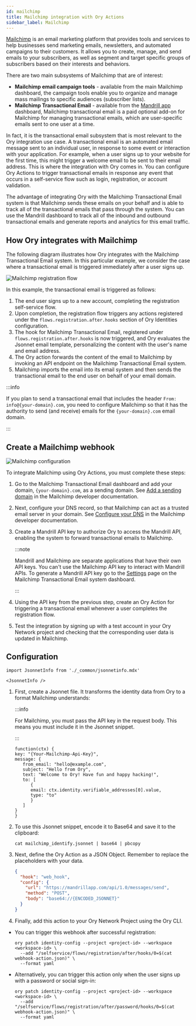 ```yaml
---
id: mailchimp
title: Mailchimp integration with Ory Actions
sidebar_label: Mailchimp
---
```


[Mailchimp](https://www.mailchimp.com/) is an email marketing platform that provides tools and services to help businesses send
marketing emails, newsletters, and automated campaigns to their customers. It allows you to create, manage, and send emails to
your subscribers, as well as segment and target specific groups of subscribers based on their interests and behaviors.

There are two main subsystems of Mailchimp that are of interest:

- **Mailchimp email campaign tools** - available from the main Mailchimp dashboard, the campaign tools enable you to organize and
  manage mass mailings to specific audiences (subscriber lists).
- **Mailchimp Transactional Email** - available from the [Mandrill app](https://mandrillapp.com/) dashboard, Mailchimp
  transactional email is a paid optional add-on for Mailchimp for managing transactional emails, which are user-specific emails
  sent to one user at a time.

In fact, it is the transactional email subsystem that is most relevant to the Ory integration use case. A transactional email is
an automated email message sent to an individual user, in response to some event or interaction with your application. For
example, when a user signs up to your website for the first time, this might trigger a welcome email to be sent to their email
address. This is where the integration with Ory comes in. You can configure Ory Actions to trigger transactional emails in
response any event that occurs in a self-service flow such as login, registration, or account validation.

The advantage of integrating Ory with the Mailchimp Transactional Email system is that Mailchimp sends these emails on your behalf
and is able to track all of the transactional emails that pass through the system. You can use the Mandrill dashboard to track all
of the inbound and outbound transactional emails and generate reports and analytics for this email traffic.

## How Ory integrates with Mailchimp

The following diagram illustrates how Ory integrates with the Mailchimp Transactional Email system. In this particular example, we
consider the case where a transactional email is triggered immediately after a user signs up.

![Mailchimp registration flow](./_static/mailchimp-reg-flow.svg)

In this example, the transactional email is triggered as follows:

1. The end user signs up to a new account, completing the registration self-service flow.
2. Upon completion, the registration flow triggers any actions registered under the `flows.registration.after.hooks` section of
   Ory Identities configuration.
3. The hook for Mailchimp Transactional Email, registered under `flows.registration.after.hooks` is now triggered, and Ory
   evaluates the Jsonnet email template, personalizing the content with the user's name and email address.
4. The Ory action forwards the content of the email to Mailchimp by invoking an API endpoint on the Mailchimp Transactional Email
   system.
5. Mailchimp imports the email into its email system and then sends the transactional email to the end user on behalf of your
   email domain.

:::info

If you plan to send a transactional email that includes the header `From: info@{your-domain}.com`, you need to configure Mailchimp
so that it has the authority to send (and receive) emails for the `{your-domain}.com` email domain.

:::

## Create a Mailchimp webhook

![Mailchimp configuration](./_static/mailchimp-configuration.svg)

To integrate Mailchimp using Ory Actions, you must complete these steps:

1. Go to the Mailchimp Transactional Email dashboard and add your domain, `{your-domain}.com`, as a sending domain. See
   [Add a sending domain](https://mailchimp.com/developer/transactional/guides/send-first-email/#add-a-sending-domain) in the
   Mailchimp developer documentation.
2. Next, configure your DNS record, so that Mailchimp can act as a trusted email server in your domain. See
   [Configure your DNS](https://mailchimp.com/developer/transactional/guides/send-first-email/#configure-your-dns) in the
   Mailchimp developer documentation.
3. Create a Mandrill API key to authorize Ory to access the Mandrill API, enabling the system to forward transactional emails to
   Mailchimp.

   :::note

   Mandrill and Mailchimp are separate applications that have their own API keys. You can't use the Mailchimp API key to interact
   with Mandrill APIs. To generate a Mandrill API key go to the [Settings](https://mandrillapp.com/settings) page on the Mailchimp
   Transactional Email system dashboard.

   :::

4. Using the API key from the previous step, create an Ory Action for triggering a transactional email whenever a user completes
   the registration flow.
5. Test the integration by signing up with a test account in your Ory Network project and checking that the corresponding user
   data is updated in Mailchimp.

## Configuration

```mdx-code-block
import JsonnetInfo from './_common/jsonnetinfo.mdx'

<JsonnetInfo />
```

1. First, create a Jsonnet file. It transforms the identity data from Ory to a format Mailchimp understands:

   :::info

   For Mailchimp, you must pass the API key in the request body. This means you must include it in the Jsonnet snippet.

   :::

   ```jsonnet title="./mailchimp_identify.jsonnet"
   function(ctx) {
   key: "{Your-Mailchimp-Api-Key}",
   message: {
      from_email: "hello@example.com",
      subject: "Hello from Ory",
      text: "Welcome to Ory! Have fun and happy hacking!",
      to: [
         {
         email: ctx.identity.verifiable_addresses[0].value,
         type: "to"
         }
      ]
   }
   }
   ```

2. To use this Jsonnet snippet, encode it to Base64 and save it to the clipboard:

   ```shell
   cat mailchimp_identify.jsonnet | base64 | pbcopy
   ```

3. Next, define the Ory Action as a JSON Object. Remember to replace the placeholders with your data.

   ```json title="./webhook-action.json"
   {
     "hook": "web_hook",
     "config": {
       "url": "https://mandrillapp.com/api/1.0/messages/send",
       "method": "POST",
       "body": "base64://{ENCODED_JSONNET}"
     }
   }
   ```

4. Finally, add this action to your Ory Network Project using the Ory CLI.

- You can trigger this webhook after successful registration:

  ```shell
  ory patch identity-config --project <project-id> --workspace <workspace-id> \
    --add "/selfservice/flows/registration/after/hooks/0=$(cat webhook-action.json)" \
    --format yaml
  ```

- Alternatively, you can trigger this action only when the user signs up with a password or social sign-in:

  ```shell
  ory patch identity-config --project <project-id> --workspace <workspace-id> \
    --add "/selfservice/flows/registration/after/password/hooks/0=$(cat webhook-action.json)" \
    --format yaml
  ```
